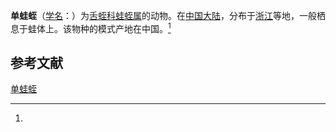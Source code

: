 {{Speciesbox
| name = 单蛙蛭
| status = 
| status_system = 
| image = 
| genus = Batracobdella
| species = singularia
| authority = (Oka, 1931)<ref name='id10256'>{{cite web| url =http://www.bioinfo.cn/db05/BjdwSpecies.php?action=view&id=10256| title =单蛙蛭| work =《中国动物物种编目数据库》| publisher =中国科学院微生物研究所| author =中国科学院动物研究所| accessdate =2009-04-16| deadurl =yes| archiveurl =https://web.archive.org/web/20160305002601/http://www.bioinfo.cn/db05/BjdwSpecies.php?action=view&id=10256| archivedate =2016-03-05}}</ref>
}}

'''单蛙蛭'''（[[学名|学名]]：{{lang|la|''Batracobdella singularia''}}）为[[舌蛭科|舌蛭科]][[蛙蛭属|蛙蛭属]]的动物。在[[中国大陆|中国大陆]]，分布于[[浙江|浙江]]等地，一般栖息于蛙体上。该物种的模式产地在中国。<ref name='id10256'/>

== 参考文献 ==
{{reflist}}

{{Wikispecies|Batracobdella singularia}}

[[Category:蛙蛭属|单蛙蛭]]


{{环节动物小作品}}